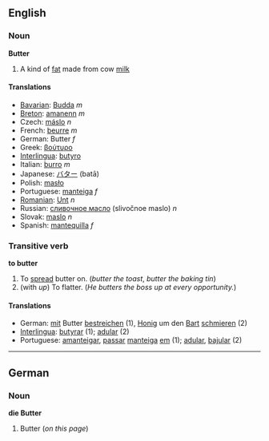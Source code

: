 ==English==
=== Noun ===
'''Butter'''
#A kind of [[fat]] made from cow [[milk]]

==== Translations ====
*[[Bavarian]]: [[Budda]] ''m''
*[[Breton]]: [[amanenn]] ''m''
*Czech: [[máslo]]  ''n''
*French: [[beurre]] ''m''
*German: Butter ''f''
*Greek: [[βούτυρο]]
*[[Interlingua]]: [[butyro]]
*Italian: [[burro]] ''m''
*Japanese: [[バター]] (batā)
*Polish: [[masło]]
*Portuguese: [[manteiga]] ''f''
*[[Romanian]]: [[Unt]] ''n''
*Russian: [[сливoчнoe масло]] (slivočnoe maslo) ''n''
*Slovak: [[maslo]]  ''n''
*Spanish: [[mantequilla]] ''f''

=== Transitive verb ===
'''to butter'''
#To [[spread]] butter on. (''butter the toast'', ''butter the baking tin'')
#(with ''up'') To flatter. (''He butters the boss up at every opportunity.'')

==== Translations ====
*German: [[mit]] Butter [[bestreichen]] (1), [[Honig]] um den [[Bart]] [[schmieren]] (2)
*[[Interlingua]]: [[butyrar]] (1); [[adular]] (2)
*Portuguese: [[amanteigar]], [[passar]] [[manteiga]] [[em]] (1); [[adular]], [[bajular]] (2)

----
==German==
===Noun===
'''die Butter'''
# Butter (''on this page'')